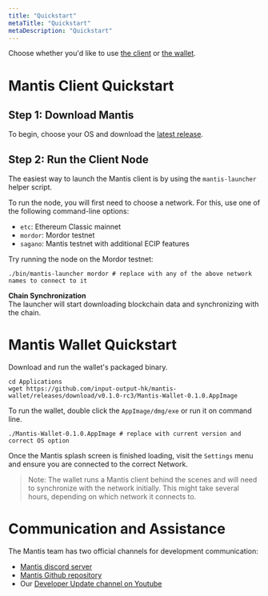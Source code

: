 ```yaml
---
title: "Quickstart"
metaTitle: "Quickstart"
metaDescription: "Quickstart"
---
```


Choose whether you'd like to use [the client](#mantisclientquickstart) or [the wallet](#mantiswalletquickstart).

# Mantis Client Quickstart

## Step 1: Download Mantis
To begin, choose your OS and download the [latest release](https://github.com/input-output-hk/mantis/releases/latest).

## Step 2: Run the Client Node
The easiest way to launch the Mantis client is by using the `mantis-launcher` helper script.

To run the node, you will first need to choose a network. For this, use one of the following command-line options:

* `etc`: Ethereum Classic mainnet
* `mordor`: Mordor testnet
* `sagano`: Mantis testnet with additional ECIP features

Try running the node on the Mordor testnet:

```
./bin/mantis-launcher mordor # replace with any of the above network names to connect to it
```

**Chain Synchronization** <br/>
The launcher will start downloading blockchain data and synchronizing with the chain.

# Mantis Wallet Quickstart

Download and run the wallet's packaged binary.

```
cd Applications
wget https://github.com/input-output-hk/mantis-wallet/releases/download/v0.1.0-rc3/Mantis-Wallet-0.1.0.AppImage
```

To run the wallet, double click the `AppImage/dmg/exe` or run it on command line.

```
./Mantis-Wallet-0.1.0.AppImage # replace with current version and correct OS option
```

Once the Mantis splash screen is finished loading, visit the `Settings` menu and ensure you are connected to the correct Network.

> Note: The wallet runs a Mantis client behind the scenes and will need to synchronize with the network initially. This might take several hours, depending on which network it connects to.

# Communication and Assistance

The Mantis team has two official channels for development communication:

* [Mantis discord server](https://discord.gg/7vUyWrN33p)
* [Mantis Github repository](https://github.com/input-output-hk/mantis)
* Our [Developer Update channel on Youtube](https://www.youtube.com/watch?v=lThEZdaJygw)
